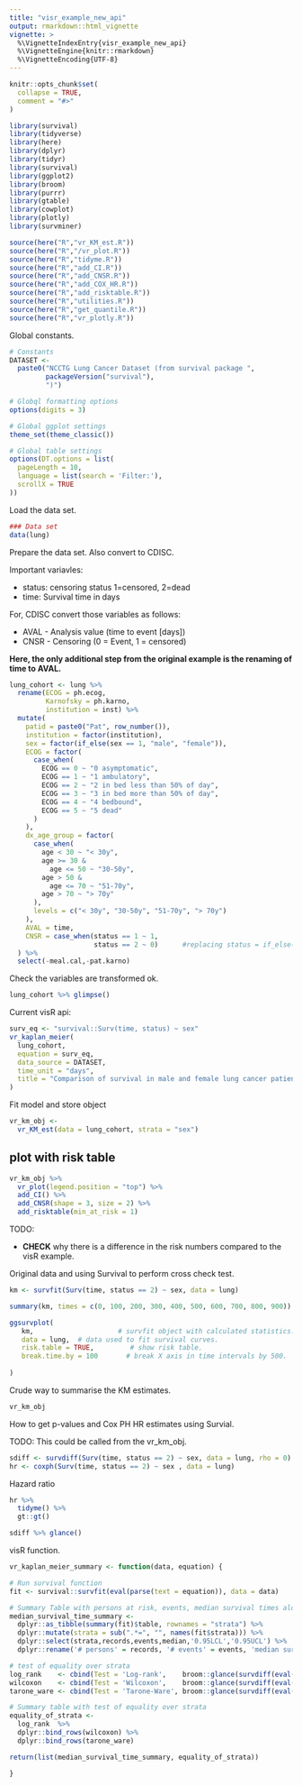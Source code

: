 ```yaml
---
title: "visr_example_new_api"
output: rmarkdown::html_vignette
vignette: >
  %\VignetteIndexEntry{visr_example_new_api}
  %\VignetteEngine{knitr::rmarkdown}
  %\VignetteEncoding{UTF-8}
---
```


```r
knitr::opts_chunk$set(
  collapse = TRUE,
  comment = "#>"
)
```


```r
library(survival)
library(tidyverse)
library(here)
library(dplyr)
library(tidyr)
library(survival)
library(ggplot2)
library(broom)
library(purrr)
library(gtable)
library(cowplot)
library(plotly)
library(survminer)

source(here("R","vr_KM_est.R"))
source(here("R","/vr_plot.R"))
source(here("R","tidyme.R"))
source(here("R","add_CI.R"))
source(here("R","add_CNSR.R"))
source(here("R","add_COX_HR.R"))
source(here("R","add_risktable.R"))
source(here("R","utilities.R"))
source(here("R","get_quantile.R"))
source(here("R","vr_plotly.R"))
```


Global constants. 

```r
# Constants
DATASET <-
  paste0("NCCTG Lung Cancer Dataset (from survival package ",
         packageVersion("survival"),
         ")")

# Globql formatting options
options(digits = 3)

# Global ggplot settings
theme_set(theme_classic())

# Global table settings
options(DT.options = list(
  pageLength = 10,
  language = list(search = 'Filter:'),
  scrollX = TRUE
))
```


Load the data set.

```r
### Data set
data(lung)
```


Prepare the data set. Also convert to CDISC. 

Important variavles:

* status:	censoring status 1=censored, 2=dead
* time:	Survival time in days

For, CDISC convert those variables as follows:

* AVAL - Analysis value (time to event [days])
* CNSR - Censoring (0 = Event, 1 = censored)


**Here, the only additional step from the original example is the renaming of time to AVAL.**

```r

lung_cohort <- lung %>%
  rename(ECOG = ph.ecog,
         Karnofsky = ph.karno,
         institution = inst) %>%
  mutate(
    patid = paste0("Pat", row_number()),
    institution = factor(institution),
    sex = factor(if_else(sex == 1, "male", "female")),
    ECOG = factor(
      case_when(
        ECOG == 0 ~ "0 asymptomatic",
        ECOG == 1 ~ "1 ambulatory",
        ECOG == 2 ~ "2 in bed less than 50% of day",
        ECOG == 3 ~ "3 in bed more than 50% of day",
        ECOG == 4 ~ "4 bedbound",
        ECOG == 5 ~ "5 dead"
      )
    ),
    dx_age_group = factor(
      case_when(
        age < 30 ~ "< 30y",
        age >= 30 &
          age <= 50 ~ "30-50y",
        age > 50 &
          age <= 70 ~ "51-70y",
        age > 70 ~ "> 70y"
      ),
      levels = c("< 30y", "30-50y", "51-70y", "> 70y")
    ),
    AVAL = time, 
    CNSR = case_when(status == 1 ~ 1,
                     status == 2 ~ 0)      #replacing status = if_else(status == 1, 0, 1)
  ) %>%
  select(-meal.cal,-pat.karno)
```

Check the variables are transformed ok. 

```r
lung_cohort %>% glimpse()
```



Current visR api:

```r
surv_eq <- "survival::Surv(time, status) ~ sex"
vr_kaplan_meier(
  lung_cohort,
  equation = surv_eq,
  data_source = DATASET,
  time_unit = "days",
  title = "Comparison of survival in male and female lung cancer patients"
)
```






Fit model and store object 

```r
vr_km_obj <- 
  vr_KM_est(data = lung_cohort, strata = "sex") 
```



## plot with risk table 

```r
vr_km_obj %>%
  vr_plot(legend.position = "top") %>%
  add_CI() %>%
  add_CNSR(shape = 3, size = 2) %>%
  add_risktable(min_at_risk = 1)
```


TODO: 

* **CHECK** why there is a difference in the risk numbers compared to the visR example. 

Original data and using Survival to perform cross check test. 

```r
km <- survfit(Surv(time, status == 2) ~ sex, data = lung) 

summary(km, times = c(0, 100, 200, 300, 400, 500, 600, 700, 800, 900))

```

```r
ggsurvplot(
   km,                     # survfit object with calculated statistics.
   data = lung,  # data used to fit survival curves. 
   risk.table = TRUE,         # show risk table.
   break.time.by = 100       # break X axis in time intervals by 500.
   
)
```

Crude way to summarise the KM estimates.

```r
vr_km_obj 
```

How to get p-values and Cox PH HR estimates using Survial. 

TODO: This could be called from the vr_km_obj. 

```r
sdiff <- survdiff(Surv(time, status == 2) ~ sex, data = lung, rho = 0)
hr <- coxph(Surv(time, status == 2) ~ sex , data = lung)
```

Hazard ratio

```r
hr %>%
  tidyme() %>%
  gt::gt()
```

```r
sdiff %>% glance()
```
visR function. 
```r
vr_kaplan_meier_summary <- function(data, equation) {

# Run survival function
fit <- survival::survfit(eval(parse(text = equation)), data = data)

# Summary Table with persons at risk, events, median survival times along with 95% CIs over strata
median_survival_time_summary <-
  dplyr::as_tibble(summary(fit)$table, rownames = "strata") %>%
  dplyr::mutate(strata = sub(".*=", "", names(fit$strata))) %>%
  dplyr::select(strata,records,events,median,'0.95LCL','0.95UCL') %>%
  dplyr::rename('# persons' = records, '# events' = events, 'median survival time' = median)

# test of equality over strata
log_rank    <- cbind(Test = 'Log-rank',    broom::glance(survdiff(eval(parse(text = equation)), data = data, rho = 0)), Description = 'Log-rank gives more weight on higher values of time', stringsAsFactors = F)
wilcoxon    <- cbind(Test = 'Wilcoxon',    broom::glance(survdiff(eval(parse(text = equation)), data = data, rho = 1)),   Description = 'Wilcoxon gives more weight on lower values of time', stringsAsFactors = F)
tarone_ware <- cbind(Test = 'Tarone-Ware', broom::glance(survdiff(eval(parse(text = equation)), data = data, rho = 1.5)), Description = 'Tarone-Ware is in between', stringsAsFactors = F)

# Summary table with test of equality over strata
equality_of_strata <-
  log_rank  %>%
  dplyr::bind_rows(wilcoxon) %>%
  dplyr::bind_rows(tarone_ware)

return(list(median_survival_time_summary, equality_of_strata))

}
```

